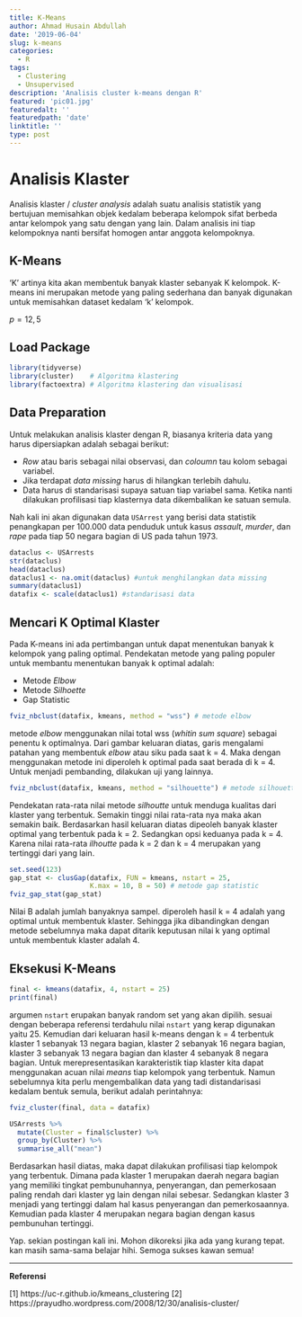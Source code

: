 ```yaml
---
title: K-Means
author: Ahmad Husain Abdullah
date: '2019-06-04'
slug: k-means
categories:
  - R
tags:
  - Clustering
  - Unsupervised
description: 'Analisis cluster k-means dengan R'
featured: 'pic01.jpg'
featuredalt: ''
featuredpath: 'date'
linktitle: ''
type: post
---
```


# Analisis Klaster

Analisis klaster / *cluster analysis* adalah suatu analisis statistik yang bertujuan memisahkan objek kedalam beberapa kelompok sifat berbeda antar kelompok yang satu dengan yang lain. Dalam analisis ini tiap kelompoknya nanti bersifat homogen antar anggota kelompoknya.

## K-Means

'K' artinya kita akan membentuk banyak klaster sebanyak K kelompok. K-means ini merupakan metode yang paling sederhana dan banyak digunakan untuk memisahkan dataset kedalam 'k' kelompok. 


$p = 12,5$

## Load Package

```r
library(tidyverse)  
library(cluster)    # Algoritma klastering
library(factoextra) # Algoritma klastering dan visualisasi
```

## Data Preparation

Untuk melakukan analisis klaster dengan R, biasanya kriteria data yang harus dipersiapkan adalah sebagai berikut:

- *Row* atau baris sebagai nilai observasi, dan *coloumn* tau kolom sebagai variabel.
- Jika terdapat *data missing* harus di hilangkan terlebih dahulu.
- Data harus di standarisasi supaya satuan tiap variabel sama. Ketika nanti dilakukan profilisasi tiap klasternya data dikembalikan ke satuan semula.

Nah kali ini akan digunakan data `USArrest` yang berisi data statistik penangkapan per 100.000 data penduduk untuk kasus *assault*, *murder*, dan *rape* pada tiap 50 negara bagian di US pada tahun 1973. 

```r
dataclus <- USArrests
str(dataclus)
head(dataclus)
dataclus1 <- na.omit(dataclus) #untuk menghilangkan data missing
summary(dataclus1)
datafix <- scale(dataclus1) #standarisasi data
```

## Mencari K Optimal Klaster

Pada K-means ini ada pertimbangan untuk dapat menentukan banyak k kelompok yang paling optimal. Pendekatan metode yang paling populer untuk membantu menentukan banyak k optimal adalah:

- Metode *Elbow*
- Metode *Silhoette*
- Gap Statistic

```r
fviz_nbclust(datafix, kmeans, method = "wss") # metode elbow
```

metode *elbow* menggunakan nilai total wss (*whitin sum square*) sebagai penentu k optimalnya. Dari gambar keluaran diatas, garis mengalami patahan yang membentuk *elbow* atau siku pada saat k = 4. Maka dengan menggunakan metode ini diperoleh k optimal pada saat berada di k = 4. Untuk menjadi pembanding, dilakukan uji yang lainnya.

```r
fviz_nbclust(datafix, kmeans, method = "silhouette") # metode silhouette
```

Pendekatan rata-rata nilai metode *silhoutte* untuk menduga kualitas dari klaster yang terbentuk. Semakin tinggi nilai rata-rata nya maka akan semakin baik. Berdasarkan hasil keluaran diatas dipeoleh banyak klaster optimal yang terbentuk pada k = 2. Sedangkan opsi keduanya pada k = 4. Karena nilai rata-rata *ilhoutte* pada k = 2 dan k = 4 merupakan yang tertinggi dari yang lain.

```r
set.seed(123)
gap_stat <- clusGap(datafix, FUN = kmeans, nstart = 25,
                    K.max = 10, B = 50) # metode gap statistic
fviz_gap_stat(gap_stat)
```

Nilai B adalah jumlah banyaknya sampel. diperoleh hasil k = 4 adalah yang optimal untuk membentuk klaster. Sehingga jika dibandingkan dengan metode sebelumnya maka dapat ditarik keputusan nilai k yang optimal untuk membentuk klaster adalah 4.

## Eksekusi K-Means

```r
final <- kmeans(datafix, 4, nstart = 25)
print(final)
```

argumen `nstart` erupakan banyak random set yang akan dipilih. sesuai dengan beberapa referensi terdahulu nilai `nstart` yang kerap digunakan yaitu 25. Kemudian dari keluaran hasil k-means dengan k = 4 terbentuk klaster 1 sebanyak 13 negara bagian, klaster 2 sebanyak 16 negara bagian, klaster 3 sebanyak 13 negara bagian dan klaster 4 sebanyak 8 negara bagian. Untuk merepresentasikan karakteristik tiap klaster kita dapat menggunakan acuan nilai *means* tiap kelompok yang terbentuk. Namun sebelumnya kita perlu mengembalikan data yang tadi distandarisasi kedalam bentuk semula, berikut adalah perintahnya:

```r
fviz_cluster(final, data = datafix)
```

```r
USArrests %>%
  mutate(Cluster = final$cluster) %>%
  group_by(Cluster) %>%
  summarise_all("mean")
```

Berdasarkan hasil diatas, maka dapat dilakukan profilisasi tiap kelompok yang terbentuk. Dimana pada klaster 1 merupakan daerah negara bagian yang memiliki tingkat pembunuhannya, penyerangan, dan pemerkosaan paling rendah dari klaster yg lain dengan nilai sebesar. Sedangkan klaster 3 menjadi yang tertinggi dalam hal kasus penyerangan dan pemerkosaannya. Kemudian pada klaster 4 merupakan negara bagian dengan kasus pembunuhan tertinggi.


Yap. sekian postingan kali ini. Mohon dikoreksi jika ada yang kurang tepat. kan masih sama-sama belajar hihi. Semoga sukses kawan semua!

------------

**Referensi**

[1] https://uc-r.github.io/kmeans_clustering
[2] https://prayudho.wordpress.com/2008/12/30/analisis-cluster/

